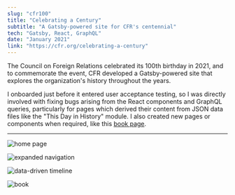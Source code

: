 ```yaml
---
slug: "cfr100"
title: "Celebrating a Century"
subtitle: "A Gatsby-powered site for CFR's centennial"
tech: "Gatsby, React, GraphQL"
date: "January 2021"
link: "https://cfr.org/celebrating-a-century"
---
```


The Council on Foreign Relations celebrated its 100th birthday in 2021, and to commemorate the event, CFR developed a Gatsby-powered site that explores the organization's history throughout the years.

I onboarded just before it entered user acceptance testing, so I was directly involved with fixing bugs arising from the React components and GraphQL queries, particularly for pages which derived their content from JSON data files like the "This Day in History" module. I also created new pages or components when required, like this [book page](https://cfr.org/celebrating-a-century/book).

---
![home page](./100-home.png)

![expanded navigation](./100-nav.png)

![data-driven timeline](./100-tdih.png)

![book](./100-book.png)

